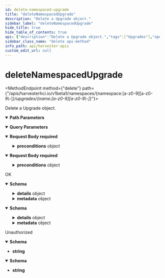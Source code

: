 ```yaml
---
id: delete-namespaced-upgrade
title: "deleteNamespacedUpgrade"
description: "Delete a Upgrade object."
sidebar_label: "deleteNamespacedUpgrade"
hide_title: true
hide_table_of_contents: true
api: {"description":"Delete a Upgrade object.","tags":["Upgrades"],"operationId":"deleteNamespacedUpgrade","parameters":[{"description":"The duration in seconds before the object should be deleted. Value must be non-negative integer. The value zero indicates delete immediately. If this value is nil, the default grace period for the specified type will be used. Defaults to a per object value if not specified. zero means delete immediately.","name":"gracePeriodSeconds","in":"query","schema":{"type":"integer","uniqueItems":true}},{"description":"Deprecated: please use the PropagationPolicy, this field will be deprecated in 1.7. Should the dependent objects be orphaned. If true/false, the \"orphan\" finalizer will be added to/removed from the object's finalizers list. Either this field or PropagationPolicy may be set, but not both.","name":"orphanDependents","in":"query","schema":{"type":"boolean","uniqueItems":true}},{"description":"Whether and how garbage collection will be performed. Either this field or OrphanDependents may be set, but not both. The default policy is decided by the existing finalizer set in the metadata.finalizers and the resource-specific default policy. Acceptable values are: 'Orphan' - orphan the dependents; 'Background' - allow the garbage collector to delete the dependents in the background; 'Foreground' - a cascading policy that deletes all dependents in the foreground.","name":"propagationPolicy","in":"query","schema":{"type":"string","uniqueItems":true}},{"description":"Name of the resource","name":"name","in":"path","required":true,"schema":{"type":"string","uniqueItems":true}},{"description":"Object name and auth scope, such as for teams and projects","name":"namespace","in":"path","required":true,"schema":{"type":"string","uniqueItems":true}}],"requestBody":{"content":{"application/json":{"schema":{"description":"DeleteOptions may be provided when deleting an API object.","type":"object","required":["kind","apiVersion"],"properties":{"apiVersion":{"description":"APIVersion defines the versioned schema of this representation of an object. Servers should convert recognized schemas to the latest internal value, and may reject unrecognized values. More info: https://git.k8s.io/community/contributors/devel/sig-architecture/api-conventions.md#resources","type":"string"},"dryRun":{"description":"When present, indicates that modifications should not be persisted. An invalid or unrecognized dryRun directive will result in an error response and no further processing of the request. Valid values are: - All: all dry run stages will be processed","type":"array","items":{"type":"string","default":""}},"gracePeriodSeconds":{"description":"The duration in seconds before the object should be deleted. Value must be non-negative integer. The value zero indicates delete immediately. If this value is nil, the default grace period for the specified type will be used. Defaults to a per object value if not specified. zero means delete immediately.","type":"integer","format":"int64"},"kind":{"description":"Kind is a string value representing the REST resource this object represents. Servers may infer this from the endpoint the client submits requests to. Cannot be updated. In CamelCase. More info: https://git.k8s.io/community/contributors/devel/sig-architecture/api-conventions.md#types-kinds","type":"string"},"orphanDependents":{"description":"Deprecated: please use the PropagationPolicy, this field will be deprecated in 1.7. Should the dependent objects be orphaned. If true/false, the \"orphan\" finalizer will be added to/removed from the object's finalizers list. Either this field or PropagationPolicy may be set, but not both.","type":"boolean"},"preconditions":{"description":"Must be fulfilled before a deletion is carried out. If not possible, a 409 Conflict status will be returned.","type":"object","properties":{"resourceVersion":{"description":"Specifies the target ResourceVersion","type":"string"},"uid":{"description":"Specifies the target UID.","type":"string"}}},"propagationPolicy":{"description":"Whether and how garbage collection will be performed. Either this field or OrphanDependents may be set, but not both. The default policy is decided by the existing finalizer set in the metadata.finalizers and the resource-specific default policy. Acceptable values are: 'Orphan' - orphan the dependents; 'Background' - allow the garbage collector to delete the dependents in the background; 'Foreground' - a cascading policy that deletes all dependents in the foreground.","type":"string"}}}},"application/yaml":{"schema":{"description":"DeleteOptions may be provided when deleting an API object.","type":"object","required":["kind","apiVersion"],"properties":{"apiVersion":{"description":"APIVersion defines the versioned schema of this representation of an object. Servers should convert recognized schemas to the latest internal value, and may reject unrecognized values. More info: https://git.k8s.io/community/contributors/devel/sig-architecture/api-conventions.md#resources","type":"string"},"dryRun":{"description":"When present, indicates that modifications should not be persisted. An invalid or unrecognized dryRun directive will result in an error response and no further processing of the request. Valid values are: - All: all dry run stages will be processed","type":"array","items":{"type":"string","default":""}},"gracePeriodSeconds":{"description":"The duration in seconds before the object should be deleted. Value must be non-negative integer. The value zero indicates delete immediately. If this value is nil, the default grace period for the specified type will be used. Defaults to a per object value if not specified. zero means delete immediately.","type":"integer","format":"int64"},"kind":{"description":"Kind is a string value representing the REST resource this object represents. Servers may infer this from the endpoint the client submits requests to. Cannot be updated. In CamelCase. More info: https://git.k8s.io/community/contributors/devel/sig-architecture/api-conventions.md#types-kinds","type":"string"},"orphanDependents":{"description":"Deprecated: please use the PropagationPolicy, this field will be deprecated in 1.7. Should the dependent objects be orphaned. If true/false, the \"orphan\" finalizer will be added to/removed from the object's finalizers list. Either this field or PropagationPolicy may be set, but not both.","type":"boolean"},"preconditions":{"description":"Must be fulfilled before a deletion is carried out. If not possible, a 409 Conflict status will be returned.","type":"object","properties":{"resourceVersion":{"description":"Specifies the target ResourceVersion","type":"string"},"uid":{"description":"Specifies the target UID.","type":"string"}}},"propagationPolicy":{"description":"Whether and how garbage collection will be performed. Either this field or OrphanDependents may be set, but not both. The default policy is decided by the existing finalizer set in the metadata.finalizers and the resource-specific default policy. Acceptable values are: 'Orphan' - orphan the dependents; 'Background' - allow the garbage collector to delete the dependents in the background; 'Foreground' - a cascading policy that deletes all dependents in the foreground.","type":"string"}}}}},"required":true},"responses":{"200":{"description":"OK","content":{"application/json":{"schema":{"description":"Status is a return value for calls that don't return other objects.","type":"object","required":["kind","apiVersion"],"properties":{"apiVersion":{"description":"APIVersion defines the versioned schema of this representation of an object. Servers should convert recognized schemas to the latest internal value, and may reject unrecognized values. More info: https://git.k8s.io/community/contributors/devel/sig-architecture/api-conventions.md#resources","type":"string"},"code":{"description":"Suggested HTTP return code for this status, 0 if not set.","type":"integer","format":"int32"},"details":{"description":"Extended data associated with the reason.  Each reason may define its own extended details. This field is optional and the data returned is not guaranteed to conform to any schema except that defined by the reason type.","type":"object","properties":{"causes":{"description":"The Causes array includes more details associated with the StatusReason failure. Not all StatusReasons may provide detailed causes.","type":"array","items":{"default":{},"description":"StatusCause provides more information about an api.Status failure, including cases when multiple errors are encountered.","type":"object","properties":{"field":{"description":"The field of the resource that has caused this error, as named by its JSON serialization. May include dot and postfix notation for nested attributes. Arrays are zero-indexed.  Fields may appear more than once in an array of causes due to fields having multiple errors. Optional.\n\nExamples:\n  \"name\" - the field \"name\" on the current resource\n  \"items[0].name\" - the field \"name\" on the first array entry in \"items\"","type":"string"},"message":{"description":"A human-readable description of the cause of the error.  This field may be presented as-is to a reader.","type":"string"},"reason":{"description":"A machine-readable description of the cause of the error. If this value is empty there is no information available.","type":"string"}}}},"group":{"description":"The group attribute of the resource associated with the status StatusReason.","type":"string"},"kind":{"description":"The kind attribute of the resource associated with the status StatusReason. On some operations may differ from the requested resource Kind. More info: https://git.k8s.io/community/contributors/devel/sig-architecture/api-conventions.md#types-kinds","type":"string"},"name":{"description":"The name attribute of the resource associated with the status StatusReason (when there is a single name which can be described).","type":"string"},"retryAfterSeconds":{"description":"If specified, the time in seconds before the operation should be retried. Some errors may indicate the client must take an alternate action - for those errors this field may indicate how long to wait before taking the alternate action.","type":"integer","format":"int32"},"uid":{"description":"UID of the resource. (when there is a single resource which can be described). More info: http://kubernetes.io/docs/user-guide/identifiers#uids","type":"string"}}},"kind":{"description":"Kind is a string value representing the REST resource this object represents. Servers may infer this from the endpoint the client submits requests to. Cannot be updated. In CamelCase. More info: https://git.k8s.io/community/contributors/devel/sig-architecture/api-conventions.md#types-kinds","type":"string"},"message":{"description":"A human-readable description of the status of this operation.","type":"string"},"metadata":{"description":"Standard list metadata. More info: https://git.k8s.io/community/contributors/devel/sig-architecture/api-conventions.md#types-kinds","default":{},"type":"object","properties":{"continue":{"description":"continue may be set if the user set a limit on the number of items returned, and indicates that the server has more data available. The value is opaque and may be used to issue another request to the endpoint that served this list to retrieve the next set of available objects. Continuing a consistent list may not be possible if the server configuration has changed or more than a few minutes have passed. The resourceVersion field returned when using this continue value will be identical to the value in the first response, unless you have received this token from an error message.","type":"string"},"remainingItemCount":{"description":"remainingItemCount is the number of subsequent items in the list which are not included in this list response. If the list request contained label or field selectors, then the number of remaining items is unknown and the field will be left unset and omitted during serialization. If the list is complete (either because it is not chunking or because this is the last chunk), then there are no more remaining items and this field will be left unset and omitted during serialization. Servers older than v1.15 do not set this field. The intended use of the remainingItemCount is *estimating* the size of a collection. Clients should not rely on the remainingItemCount to be set or to be exact.","type":"integer","format":"int64"},"resourceVersion":{"description":"String that identifies the server's internal version of this object that can be used by clients to determine when objects have changed. Value must be treated as opaque by clients and passed unmodified back to the server. Populated by the system. Read-only. More info: https://git.k8s.io/community/contributors/devel/sig-architecture/api-conventions.md#concurrency-control-and-consistency","type":"string"},"selfLink":{"description":"Deprecated: selfLink is a legacy read-only field that is no longer populated by the system.","type":"string"}}},"reason":{"description":"A machine-readable description of why this operation is in the \"Failure\" status. If this value is empty there is no information available. A Reason clarifies an HTTP status code but does not override it.","type":"string"},"status":{"description":"Status of the operation. One of: \"Success\" or \"Failure\". More info: https://git.k8s.io/community/contributors/devel/sig-architecture/api-conventions.md#spec-and-status","type":"string"}}}},"application/yaml":{"schema":{"description":"Status is a return value for calls that don't return other objects.","type":"object","required":["kind","apiVersion"],"properties":{"apiVersion":{"description":"APIVersion defines the versioned schema of this representation of an object. Servers should convert recognized schemas to the latest internal value, and may reject unrecognized values. More info: https://git.k8s.io/community/contributors/devel/sig-architecture/api-conventions.md#resources","type":"string"},"code":{"description":"Suggested HTTP return code for this status, 0 if not set.","type":"integer","format":"int32"},"details":{"description":"Extended data associated with the reason.  Each reason may define its own extended details. This field is optional and the data returned is not guaranteed to conform to any schema except that defined by the reason type.","type":"object","properties":{"causes":{"description":"The Causes array includes more details associated with the StatusReason failure. Not all StatusReasons may provide detailed causes.","type":"array","items":{"default":{},"description":"StatusCause provides more information about an api.Status failure, including cases when multiple errors are encountered.","type":"object","properties":{"field":{"description":"The field of the resource that has caused this error, as named by its JSON serialization. May include dot and postfix notation for nested attributes. Arrays are zero-indexed.  Fields may appear more than once in an array of causes due to fields having multiple errors. Optional.\n\nExamples:\n  \"name\" - the field \"name\" on the current resource\n  \"items[0].name\" - the field \"name\" on the first array entry in \"items\"","type":"string"},"message":{"description":"A human-readable description of the cause of the error.  This field may be presented as-is to a reader.","type":"string"},"reason":{"description":"A machine-readable description of the cause of the error. If this value is empty there is no information available.","type":"string"}}}},"group":{"description":"The group attribute of the resource associated with the status StatusReason.","type":"string"},"kind":{"description":"The kind attribute of the resource associated with the status StatusReason. On some operations may differ from the requested resource Kind. More info: https://git.k8s.io/community/contributors/devel/sig-architecture/api-conventions.md#types-kinds","type":"string"},"name":{"description":"The name attribute of the resource associated with the status StatusReason (when there is a single name which can be described).","type":"string"},"retryAfterSeconds":{"description":"If specified, the time in seconds before the operation should be retried. Some errors may indicate the client must take an alternate action - for those errors this field may indicate how long to wait before taking the alternate action.","type":"integer","format":"int32"},"uid":{"description":"UID of the resource. (when there is a single resource which can be described). More info: http://kubernetes.io/docs/user-guide/identifiers#uids","type":"string"}}},"kind":{"description":"Kind is a string value representing the REST resource this object represents. Servers may infer this from the endpoint the client submits requests to. Cannot be updated. In CamelCase. More info: https://git.k8s.io/community/contributors/devel/sig-architecture/api-conventions.md#types-kinds","type":"string"},"message":{"description":"A human-readable description of the status of this operation.","type":"string"},"metadata":{"description":"Standard list metadata. More info: https://git.k8s.io/community/contributors/devel/sig-architecture/api-conventions.md#types-kinds","default":{},"type":"object","properties":{"continue":{"description":"continue may be set if the user set a limit on the number of items returned, and indicates that the server has more data available. The value is opaque and may be used to issue another request to the endpoint that served this list to retrieve the next set of available objects. Continuing a consistent list may not be possible if the server configuration has changed or more than a few minutes have passed. The resourceVersion field returned when using this continue value will be identical to the value in the first response, unless you have received this token from an error message.","type":"string"},"remainingItemCount":{"description":"remainingItemCount is the number of subsequent items in the list which are not included in this list response. If the list request contained label or field selectors, then the number of remaining items is unknown and the field will be left unset and omitted during serialization. If the list is complete (either because it is not chunking or because this is the last chunk), then there are no more remaining items and this field will be left unset and omitted during serialization. Servers older than v1.15 do not set this field. The intended use of the remainingItemCount is *estimating* the size of a collection. Clients should not rely on the remainingItemCount to be set or to be exact.","type":"integer","format":"int64"},"resourceVersion":{"description":"String that identifies the server's internal version of this object that can be used by clients to determine when objects have changed. Value must be treated as opaque by clients and passed unmodified back to the server. Populated by the system. Read-only. More info: https://git.k8s.io/community/contributors/devel/sig-architecture/api-conventions.md#concurrency-control-and-consistency","type":"string"},"selfLink":{"description":"Deprecated: selfLink is a legacy read-only field that is no longer populated by the system.","type":"string"}}},"reason":{"description":"A machine-readable description of why this operation is in the \"Failure\" status. If this value is empty there is no information available. A Reason clarifies an HTTP status code but does not override it.","type":"string"},"status":{"description":"Status of the operation. One of: \"Success\" or \"Failure\". More info: https://git.k8s.io/community/contributors/devel/sig-architecture/api-conventions.md#spec-and-status","type":"string"}}}}}},"401":{"description":"Unauthorized","content":{"application/json":{"schema":{"type":"string"}},"application/yaml":{"schema":{"type":"string"}}}}},"method":"delete","path":"/apis/harvesterhci.io/v1beta1/namespaces/{namespace:[a-z0-9][a-z0-9\\-]*}/upgrades/{name:[a-z0-9][a-z0-9\\-]*}","jsonRequestBodyExample":{"apiVersion":"string","dryRun":["string"],"gracePeriodSeconds":0,"kind":"string","orphanDependents":true,"preconditions":{"resourceVersion":"string","uid":"string"},"propagationPolicy":"string"},"info":{"title":"Harvester APIs","version":"v1beta1"}}
sidebar_class_name: "delete api-method"
info_path: api/harvester-apis
custom_edit_url: null
---
```



<h1 className={"openapi__heading"}>deleteNamespacedUpgrade</h1>

<MethodEndpoint method={"delete"} path={"/apis/harvesterhci.io/v1beta1/namespaces/{namespace:[a-z0-9][a-z0-9\\-]*}/upgrades/{name:[a-z0-9][a-z0-9\\-]*}"}></MethodEndpoint>



Delete a Upgrade object.

<details style={{"marginBottom":"1rem"}} className={"openapi-markdown__details"} data-collapsed={false} open={true}><summary style={{}}><strong>Path Parameters</strong></summary><div><ul><ParamsItem className={"paramsItem"} param={{"description":"Name of the resource","name":"name","in":"path","required":true,"schema":{"type":"string","uniqueItems":true}}}></ParamsItem><ParamsItem className={"paramsItem"} param={{"description":"Object name and auth scope, such as for teams and projects","name":"namespace","in":"path","required":true,"schema":{"type":"string","uniqueItems":true}}}></ParamsItem></ul></div></details><details style={{"marginBottom":"1rem"}} className={"openapi-markdown__details"} data-collapsed={false} open={true}><summary style={{}}><strong>Query Parameters</strong></summary><div><ul><ParamsItem className={"paramsItem"} param={{"description":"The duration in seconds before the object should be deleted. Value must be non-negative integer. The value zero indicates delete immediately. If this value is nil, the default grace period for the specified type will be used. Defaults to a per object value if not specified. zero means delete immediately.","name":"gracePeriodSeconds","in":"query","schema":{"type":"integer","uniqueItems":true}}}></ParamsItem><ParamsItem className={"paramsItem"} param={{"description":"Deprecated: please use the PropagationPolicy, this field will be deprecated in 1.7. Should the dependent objects be orphaned. If true/false, the \"orphan\" finalizer will be added to/removed from the object's finalizers list. Either this field or PropagationPolicy may be set, but not both.","name":"orphanDependents","in":"query","schema":{"type":"boolean","uniqueItems":true}}}></ParamsItem><ParamsItem className={"paramsItem"} param={{"description":"Whether and how garbage collection will be performed. Either this field or OrphanDependents may be set, but not both. The default policy is decided by the existing finalizer set in the metadata.finalizers and the resource-specific default policy. Acceptable values are: 'Orphan' - orphan the dependents; 'Background' - allow the garbage collector to delete the dependents in the background; 'Foreground' - a cascading policy that deletes all dependents in the foreground.","name":"propagationPolicy","in":"query","schema":{"type":"string","uniqueItems":true}}}></ParamsItem></ul></div></details><MimeTabs className={"openapi-tabs__mime"} schemaType={"request"}><TabItem label={"application/json"} value={"application/json"}><details style={{}} className={"openapi-markdown__details"} data-collapsed={false} open={true}><summary style={{"textAlign":"left"}}><strong>Request Body</strong><strong style={{"fontSize":"var(--ifm-code-font-size)","color":"var(--openapi-required)"}}> required</strong></summary><div style={{"textAlign":"left","marginLeft":"1rem"}}></div><ul style={{"marginLeft":"1rem"}}><SchemaItem collapsible={false} name={"apiVersion"} required={true} schemaName={"string"} qualifierMessage={undefined} schema={{"description":"APIVersion defines the versioned schema of this representation of an object. Servers should convert recognized schemas to the latest internal value, and may reject unrecognized values. More info: https://git.k8s.io/community/contributors/devel/sig-architecture/api-conventions.md#resources","type":"string"}}></SchemaItem><SchemaItem collapsible={false} name={"dryRun"} required={false} schemaName={"string[]"} qualifierMessage={undefined} schema={{"description":"When present, indicates that modifications should not be persisted. An invalid or unrecognized dryRun directive will result in an error response and no further processing of the request. Valid values are: - All: all dry run stages will be processed","type":"array","items":{"type":"string","default":""}}}></SchemaItem><SchemaItem collapsible={false} name={"gracePeriodSeconds"} required={false} schemaName={"int64"} qualifierMessage={undefined} schema={{"description":"The duration in seconds before the object should be deleted. Value must be non-negative integer. The value zero indicates delete immediately. If this value is nil, the default grace period for the specified type will be used. Defaults to a per object value if not specified. zero means delete immediately.","type":"integer","format":"int64"}}></SchemaItem><SchemaItem collapsible={false} name={"kind"} required={true} schemaName={"string"} qualifierMessage={undefined} schema={{"description":"Kind is a string value representing the REST resource this object represents. Servers may infer this from the endpoint the client submits requests to. Cannot be updated. In CamelCase. More info: https://git.k8s.io/community/contributors/devel/sig-architecture/api-conventions.md#types-kinds","type":"string"}}></SchemaItem><SchemaItem collapsible={false} name={"orphanDependents"} required={false} schemaName={"boolean"} qualifierMessage={undefined} schema={{"description":"Deprecated: please use the PropagationPolicy, this field will be deprecated in 1.7. Should the dependent objects be orphaned. If true/false, the \"orphan\" finalizer will be added to/removed from the object's finalizers list. Either this field or PropagationPolicy may be set, but not both.","type":"boolean"}}></SchemaItem><SchemaItem collapsible={true} className={"schemaItem"}><details style={{}} className={"openapi-markdown__details"}><summary style={{}}><strong>preconditions</strong><span style={{"opacity":"0.6"}}> object</span></summary><div style={{"marginLeft":"1rem"}}><div style={{"marginTop":".5rem","marginBottom":".5rem"}}>

Must be fulfilled before a deletion is carried out. If not possible, a 409 Conflict status will be returned.

</div><SchemaItem collapsible={false} name={"resourceVersion"} required={false} schemaName={"string"} qualifierMessage={undefined} schema={{"description":"Specifies the target ResourceVersion","type":"string"}}></SchemaItem><SchemaItem collapsible={false} name={"uid"} required={false} schemaName={"string"} qualifierMessage={undefined} schema={{"description":"Specifies the target UID.","type":"string"}}></SchemaItem></div></details></SchemaItem><SchemaItem collapsible={false} name={"propagationPolicy"} required={false} schemaName={"string"} qualifierMessage={undefined} schema={{"description":"Whether and how garbage collection will be performed. Either this field or OrphanDependents may be set, but not both. The default policy is decided by the existing finalizer set in the metadata.finalizers and the resource-specific default policy. Acceptable values are: 'Orphan' - orphan the dependents; 'Background' - allow the garbage collector to delete the dependents in the background; 'Foreground' - a cascading policy that deletes all dependents in the foreground.","type":"string"}}></SchemaItem></ul></details></TabItem><TabItem label={"application/yaml"} value={"application/yaml"}><details style={{}} className={"openapi-markdown__details"} data-collapsed={false} open={true}><summary style={{"textAlign":"left"}}><strong>Request Body</strong><strong style={{"fontSize":"var(--ifm-code-font-size)","color":"var(--openapi-required)"}}> required</strong></summary><div style={{"textAlign":"left","marginLeft":"1rem"}}></div><ul style={{"marginLeft":"1rem"}}><SchemaItem collapsible={false} name={"apiVersion"} required={true} schemaName={"string"} qualifierMessage={undefined} schema={{"description":"APIVersion defines the versioned schema of this representation of an object. Servers should convert recognized schemas to the latest internal value, and may reject unrecognized values. More info: https://git.k8s.io/community/contributors/devel/sig-architecture/api-conventions.md#resources","type":"string"}}></SchemaItem><SchemaItem collapsible={false} name={"dryRun"} required={false} schemaName={"string[]"} qualifierMessage={undefined} schema={{"description":"When present, indicates that modifications should not be persisted. An invalid or unrecognized dryRun directive will result in an error response and no further processing of the request. Valid values are: - All: all dry run stages will be processed","type":"array","items":{"type":"string","default":""}}}></SchemaItem><SchemaItem collapsible={false} name={"gracePeriodSeconds"} required={false} schemaName={"int64"} qualifierMessage={undefined} schema={{"description":"The duration in seconds before the object should be deleted. Value must be non-negative integer. The value zero indicates delete immediately. If this value is nil, the default grace period for the specified type will be used. Defaults to a per object value if not specified. zero means delete immediately.","type":"integer","format":"int64"}}></SchemaItem><SchemaItem collapsible={false} name={"kind"} required={true} schemaName={"string"} qualifierMessage={undefined} schema={{"description":"Kind is a string value representing the REST resource this object represents. Servers may infer this from the endpoint the client submits requests to. Cannot be updated. In CamelCase. More info: https://git.k8s.io/community/contributors/devel/sig-architecture/api-conventions.md#types-kinds","type":"string"}}></SchemaItem><SchemaItem collapsible={false} name={"orphanDependents"} required={false} schemaName={"boolean"} qualifierMessage={undefined} schema={{"description":"Deprecated: please use the PropagationPolicy, this field will be deprecated in 1.7. Should the dependent objects be orphaned. If true/false, the \"orphan\" finalizer will be added to/removed from the object's finalizers list. Either this field or PropagationPolicy may be set, but not both.","type":"boolean"}}></SchemaItem><SchemaItem collapsible={true} className={"schemaItem"}><details style={{}} className={"openapi-markdown__details"}><summary style={{}}><strong>preconditions</strong><span style={{"opacity":"0.6"}}> object</span></summary><div style={{"marginLeft":"1rem"}}><div style={{"marginTop":".5rem","marginBottom":".5rem"}}>

Must be fulfilled before a deletion is carried out. If not possible, a 409 Conflict status will be returned.

</div><SchemaItem collapsible={false} name={"resourceVersion"} required={false} schemaName={"string"} qualifierMessage={undefined} schema={{"description":"Specifies the target ResourceVersion","type":"string"}}></SchemaItem><SchemaItem collapsible={false} name={"uid"} required={false} schemaName={"string"} qualifierMessage={undefined} schema={{"description":"Specifies the target UID.","type":"string"}}></SchemaItem></div></details></SchemaItem><SchemaItem collapsible={false} name={"propagationPolicy"} required={false} schemaName={"string"} qualifierMessage={undefined} schema={{"description":"Whether and how garbage collection will be performed. Either this field or OrphanDependents may be set, but not both. The default policy is decided by the existing finalizer set in the metadata.finalizers and the resource-specific default policy. Acceptable values are: 'Orphan' - orphan the dependents; 'Background' - allow the garbage collector to delete the dependents in the background; 'Foreground' - a cascading policy that deletes all dependents in the foreground.","type":"string"}}></SchemaItem></ul></details></TabItem></MimeTabs><div><div><ApiTabs><TabItem label={"200"} value={"200"}><div>

OK

</div><div><MimeTabs className={"openapi-tabs__mime"} schemaType={"response"}><TabItem label={"application/json"} value={"application/json"}><SchemaTabs className={"openapi-tabs__schema"}><TabItem label={"Schema"} value={"Schema"}><details style={{}} className={"openapi-markdown__details"} data-collapsed={false} open={true}><summary style={{"textAlign":"left"}}><strong>Schema</strong></summary><div style={{"textAlign":"left","marginLeft":"1rem"}}></div><ul style={{"marginLeft":"1rem"}}><SchemaItem collapsible={false} name={"apiVersion"} required={true} schemaName={"string"} qualifierMessage={undefined} schema={{"description":"APIVersion defines the versioned schema of this representation of an object. Servers should convert recognized schemas to the latest internal value, and may reject unrecognized values. More info: https://git.k8s.io/community/contributors/devel/sig-architecture/api-conventions.md#resources","type":"string"}}></SchemaItem><SchemaItem collapsible={false} name={"code"} required={false} schemaName={"int32"} qualifierMessage={undefined} schema={{"description":"Suggested HTTP return code for this status, 0 if not set.","type":"integer","format":"int32"}}></SchemaItem><SchemaItem collapsible={true} className={"schemaItem"}><details style={{}} className={"openapi-markdown__details"}><summary style={{}}><strong>details</strong><span style={{"opacity":"0.6"}}> object</span></summary><div style={{"marginLeft":"1rem"}}><div style={{"marginTop":".5rem","marginBottom":".5rem"}}>

Extended data associated with the reason.  Each reason may define its own extended details. This field is optional and the data returned is not guaranteed to conform to any schema except that defined by the reason type.

</div><SchemaItem collapsible={true} className={"schemaItem"}><details style={{}} className={"openapi-markdown__details"}><summary style={{}}><strong>causes</strong><span style={{"opacity":"0.6"}}> object[]</span></summary><div style={{"marginLeft":"1rem"}}><div style={{"marginTop":".5rem","marginBottom":".5rem"}}>

The Causes array includes more details associated with the StatusReason failure. Not all StatusReasons may provide detailed causes.

</div><li><div style={{"fontSize":"var(--ifm-code-font-size)","opacity":"0.6","marginLeft":"-.5rem","paddingBottom":".5rem"}}>Array [</div></li><SchemaItem collapsible={false} name={"field"} required={false} schemaName={"string"} qualifierMessage={undefined} schema={{"description":"The field of the resource that has caused this error, as named by its JSON serialization. May include dot and postfix notation for nested attributes. Arrays are zero-indexed.  Fields may appear more than once in an array of causes due to fields having multiple errors. Optional.\n\nExamples:\n  \"name\" - the field \"name\" on the current resource\n  \"items[0].name\" - the field \"name\" on the first array entry in \"items\"","type":"string"}}></SchemaItem><SchemaItem collapsible={false} name={"message"} required={false} schemaName={"string"} qualifierMessage={undefined} schema={{"description":"A human-readable description of the cause of the error.  This field may be presented as-is to a reader.","type":"string"}}></SchemaItem><SchemaItem collapsible={false} name={"reason"} required={false} schemaName={"string"} qualifierMessage={undefined} schema={{"description":"A machine-readable description of the cause of the error. If this value is empty there is no information available.","type":"string"}}></SchemaItem><li><div style={{"fontSize":"var(--ifm-code-font-size)","opacity":"0.6","marginLeft":"-.5rem"}}>]</div></li></div></details></SchemaItem><SchemaItem collapsible={false} name={"group"} required={false} schemaName={"string"} qualifierMessage={undefined} schema={{"description":"The group attribute of the resource associated with the status StatusReason.","type":"string"}}></SchemaItem><SchemaItem collapsible={false} name={"kind"} required={false} schemaName={"string"} qualifierMessage={undefined} schema={{"description":"The kind attribute of the resource associated with the status StatusReason. On some operations may differ from the requested resource Kind. More info: https://git.k8s.io/community/contributors/devel/sig-architecture/api-conventions.md#types-kinds","type":"string"}}></SchemaItem><SchemaItem collapsible={false} name={"name"} required={false} schemaName={"string"} qualifierMessage={undefined} schema={{"description":"The name attribute of the resource associated with the status StatusReason (when there is a single name which can be described).","type":"string"}}></SchemaItem><SchemaItem collapsible={false} name={"retryAfterSeconds"} required={false} schemaName={"int32"} qualifierMessage={undefined} schema={{"description":"If specified, the time in seconds before the operation should be retried. Some errors may indicate the client must take an alternate action - for those errors this field may indicate how long to wait before taking the alternate action.","type":"integer","format":"int32"}}></SchemaItem><SchemaItem collapsible={false} name={"uid"} required={false} schemaName={"string"} qualifierMessage={undefined} schema={{"description":"UID of the resource. (when there is a single resource which can be described). More info: http://kubernetes.io/docs/user-guide/identifiers#uids","type":"string"}}></SchemaItem></div></details></SchemaItem><SchemaItem collapsible={false} name={"kind"} required={true} schemaName={"string"} qualifierMessage={undefined} schema={{"description":"Kind is a string value representing the REST resource this object represents. Servers may infer this from the endpoint the client submits requests to. Cannot be updated. In CamelCase. More info: https://git.k8s.io/community/contributors/devel/sig-architecture/api-conventions.md#types-kinds","type":"string"}}></SchemaItem><SchemaItem collapsible={false} name={"message"} required={false} schemaName={"string"} qualifierMessage={undefined} schema={{"description":"A human-readable description of the status of this operation.","type":"string"}}></SchemaItem><SchemaItem collapsible={true} className={"schemaItem"}><details style={{}} className={"openapi-markdown__details"}><summary style={{}}><strong>metadata</strong><span style={{"opacity":"0.6"}}> object</span></summary><div style={{"marginLeft":"1rem"}}><div style={{"marginTop":".5rem","marginBottom":".5rem"}}>

Standard list metadata. More info: https://git.k8s.io/community/contributors/devel/sig-architecture/api-conventions.md#types-kinds

</div><SchemaItem collapsible={false} name={"continue"} required={false} schemaName={"string"} qualifierMessage={undefined} schema={{"description":"continue may be set if the user set a limit on the number of items returned, and indicates that the server has more data available. The value is opaque and may be used to issue another request to the endpoint that served this list to retrieve the next set of available objects. Continuing a consistent list may not be possible if the server configuration has changed or more than a few minutes have passed. The resourceVersion field returned when using this continue value will be identical to the value in the first response, unless you have received this token from an error message.","type":"string"}}></SchemaItem><SchemaItem collapsible={false} name={"remainingItemCount"} required={false} schemaName={"int64"} qualifierMessage={undefined} schema={{"description":"remainingItemCount is the number of subsequent items in the list which are not included in this list response. If the list request contained label or field selectors, then the number of remaining items is unknown and the field will be left unset and omitted during serialization. If the list is complete (either because it is not chunking or because this is the last chunk), then there are no more remaining items and this field will be left unset and omitted during serialization. Servers older than v1.15 do not set this field. The intended use of the remainingItemCount is *estimating* the size of a collection. Clients should not rely on the remainingItemCount to be set or to be exact.","type":"integer","format":"int64"}}></SchemaItem><SchemaItem collapsible={false} name={"resourceVersion"} required={false} schemaName={"string"} qualifierMessage={undefined} schema={{"description":"String that identifies the server's internal version of this object that can be used by clients to determine when objects have changed. Value must be treated as opaque by clients and passed unmodified back to the server. Populated by the system. Read-only. More info: https://git.k8s.io/community/contributors/devel/sig-architecture/api-conventions.md#concurrency-control-and-consistency","type":"string"}}></SchemaItem><SchemaItem collapsible={false} name={"selfLink"} required={false} schemaName={"string"} qualifierMessage={undefined} schema={{"description":"Deprecated: selfLink is a legacy read-only field that is no longer populated by the system.","type":"string"}}></SchemaItem></div></details></SchemaItem><SchemaItem collapsible={false} name={"reason"} required={false} schemaName={"string"} qualifierMessage={undefined} schema={{"description":"A machine-readable description of why this operation is in the \"Failure\" status. If this value is empty there is no information available. A Reason clarifies an HTTP status code but does not override it.","type":"string"}}></SchemaItem><SchemaItem collapsible={false} name={"status"} required={false} schemaName={"string"} qualifierMessage={undefined} schema={{"description":"Status of the operation. One of: \"Success\" or \"Failure\". More info: https://git.k8s.io/community/contributors/devel/sig-architecture/api-conventions.md#spec-and-status","type":"string"}}></SchemaItem></ul></details></TabItem><TabItem label={"Example (from schema)"} value={"Example (from schema)"}><ResponseSamples responseExample={"{\n  \"apiVersion\": \"string\",\n  \"code\": 0,\n  \"details\": {\n    \"causes\": [\n      {\n        \"field\": \"string\",\n        \"message\": \"string\",\n        \"reason\": \"string\"\n      }\n    ],\n    \"group\": \"string\",\n    \"kind\": \"string\",\n    \"name\": \"string\",\n    \"retryAfterSeconds\": 0,\n    \"uid\": \"string\"\n  },\n  \"kind\": \"string\",\n  \"message\": \"string\",\n  \"metadata\": {\n    \"continue\": \"string\",\n    \"remainingItemCount\": 0,\n    \"resourceVersion\": \"string\",\n    \"selfLink\": \"string\"\n  },\n  \"reason\": \"string\",\n  \"status\": \"string\"\n}"} language={"json"}></ResponseSamples></TabItem></SchemaTabs></TabItem><TabItem label={"application/yaml"} value={"application/yaml"}><SchemaTabs className={"openapi-tabs__schema"}><TabItem label={"Schema"} value={"Schema"}><details style={{}} className={"openapi-markdown__details"} data-collapsed={false} open={true}><summary style={{"textAlign":"left"}}><strong>Schema</strong></summary><div style={{"textAlign":"left","marginLeft":"1rem"}}></div><ul style={{"marginLeft":"1rem"}}><SchemaItem collapsible={false} name={"apiVersion"} required={true} schemaName={"string"} qualifierMessage={undefined} schema={{"description":"APIVersion defines the versioned schema of this representation of an object. Servers should convert recognized schemas to the latest internal value, and may reject unrecognized values. More info: https://git.k8s.io/community/contributors/devel/sig-architecture/api-conventions.md#resources","type":"string"}}></SchemaItem><SchemaItem collapsible={false} name={"code"} required={false} schemaName={"int32"} qualifierMessage={undefined} schema={{"description":"Suggested HTTP return code for this status, 0 if not set.","type":"integer","format":"int32"}}></SchemaItem><SchemaItem collapsible={true} className={"schemaItem"}><details style={{}} className={"openapi-markdown__details"}><summary style={{}}><strong>details</strong><span style={{"opacity":"0.6"}}> object</span></summary><div style={{"marginLeft":"1rem"}}><div style={{"marginTop":".5rem","marginBottom":".5rem"}}>

Extended data associated with the reason.  Each reason may define its own extended details. This field is optional and the data returned is not guaranteed to conform to any schema except that defined by the reason type.

</div><SchemaItem collapsible={true} className={"schemaItem"}><details style={{}} className={"openapi-markdown__details"}><summary style={{}}><strong>causes</strong><span style={{"opacity":"0.6"}}> object[]</span></summary><div style={{"marginLeft":"1rem"}}><div style={{"marginTop":".5rem","marginBottom":".5rem"}}>

The Causes array includes more details associated with the StatusReason failure. Not all StatusReasons may provide detailed causes.

</div><li><div style={{"fontSize":"var(--ifm-code-font-size)","opacity":"0.6","marginLeft":"-.5rem","paddingBottom":".5rem"}}>Array [</div></li><SchemaItem collapsible={false} name={"field"} required={false} schemaName={"string"} qualifierMessage={undefined} schema={{"description":"The field of the resource that has caused this error, as named by its JSON serialization. May include dot and postfix notation for nested attributes. Arrays are zero-indexed.  Fields may appear more than once in an array of causes due to fields having multiple errors. Optional.\n\nExamples:\n  \"name\" - the field \"name\" on the current resource\n  \"items[0].name\" - the field \"name\" on the first array entry in \"items\"","type":"string"}}></SchemaItem><SchemaItem collapsible={false} name={"message"} required={false} schemaName={"string"} qualifierMessage={undefined} schema={{"description":"A human-readable description of the cause of the error.  This field may be presented as-is to a reader.","type":"string"}}></SchemaItem><SchemaItem collapsible={false} name={"reason"} required={false} schemaName={"string"} qualifierMessage={undefined} schema={{"description":"A machine-readable description of the cause of the error. If this value is empty there is no information available.","type":"string"}}></SchemaItem><li><div style={{"fontSize":"var(--ifm-code-font-size)","opacity":"0.6","marginLeft":"-.5rem"}}>]</div></li></div></details></SchemaItem><SchemaItem collapsible={false} name={"group"} required={false} schemaName={"string"} qualifierMessage={undefined} schema={{"description":"The group attribute of the resource associated with the status StatusReason.","type":"string"}}></SchemaItem><SchemaItem collapsible={false} name={"kind"} required={false} schemaName={"string"} qualifierMessage={undefined} schema={{"description":"The kind attribute of the resource associated with the status StatusReason. On some operations may differ from the requested resource Kind. More info: https://git.k8s.io/community/contributors/devel/sig-architecture/api-conventions.md#types-kinds","type":"string"}}></SchemaItem><SchemaItem collapsible={false} name={"name"} required={false} schemaName={"string"} qualifierMessage={undefined} schema={{"description":"The name attribute of the resource associated with the status StatusReason (when there is a single name which can be described).","type":"string"}}></SchemaItem><SchemaItem collapsible={false} name={"retryAfterSeconds"} required={false} schemaName={"int32"} qualifierMessage={undefined} schema={{"description":"If specified, the time in seconds before the operation should be retried. Some errors may indicate the client must take an alternate action - for those errors this field may indicate how long to wait before taking the alternate action.","type":"integer","format":"int32"}}></SchemaItem><SchemaItem collapsible={false} name={"uid"} required={false} schemaName={"string"} qualifierMessage={undefined} schema={{"description":"UID of the resource. (when there is a single resource which can be described). More info: http://kubernetes.io/docs/user-guide/identifiers#uids","type":"string"}}></SchemaItem></div></details></SchemaItem><SchemaItem collapsible={false} name={"kind"} required={true} schemaName={"string"} qualifierMessage={undefined} schema={{"description":"Kind is a string value representing the REST resource this object represents. Servers may infer this from the endpoint the client submits requests to. Cannot be updated. In CamelCase. More info: https://git.k8s.io/community/contributors/devel/sig-architecture/api-conventions.md#types-kinds","type":"string"}}></SchemaItem><SchemaItem collapsible={false} name={"message"} required={false} schemaName={"string"} qualifierMessage={undefined} schema={{"description":"A human-readable description of the status of this operation.","type":"string"}}></SchemaItem><SchemaItem collapsible={true} className={"schemaItem"}><details style={{}} className={"openapi-markdown__details"}><summary style={{}}><strong>metadata</strong><span style={{"opacity":"0.6"}}> object</span></summary><div style={{"marginLeft":"1rem"}}><div style={{"marginTop":".5rem","marginBottom":".5rem"}}>

Standard list metadata. More info: https://git.k8s.io/community/contributors/devel/sig-architecture/api-conventions.md#types-kinds

</div><SchemaItem collapsible={false} name={"continue"} required={false} schemaName={"string"} qualifierMessage={undefined} schema={{"description":"continue may be set if the user set a limit on the number of items returned, and indicates that the server has more data available. The value is opaque and may be used to issue another request to the endpoint that served this list to retrieve the next set of available objects. Continuing a consistent list may not be possible if the server configuration has changed or more than a few minutes have passed. The resourceVersion field returned when using this continue value will be identical to the value in the first response, unless you have received this token from an error message.","type":"string"}}></SchemaItem><SchemaItem collapsible={false} name={"remainingItemCount"} required={false} schemaName={"int64"} qualifierMessage={undefined} schema={{"description":"remainingItemCount is the number of subsequent items in the list which are not included in this list response. If the list request contained label or field selectors, then the number of remaining items is unknown and the field will be left unset and omitted during serialization. If the list is complete (either because it is not chunking or because this is the last chunk), then there are no more remaining items and this field will be left unset and omitted during serialization. Servers older than v1.15 do not set this field. The intended use of the remainingItemCount is *estimating* the size of a collection. Clients should not rely on the remainingItemCount to be set or to be exact.","type":"integer","format":"int64"}}></SchemaItem><SchemaItem collapsible={false} name={"resourceVersion"} required={false} schemaName={"string"} qualifierMessage={undefined} schema={{"description":"String that identifies the server's internal version of this object that can be used by clients to determine when objects have changed. Value must be treated as opaque by clients and passed unmodified back to the server. Populated by the system. Read-only. More info: https://git.k8s.io/community/contributors/devel/sig-architecture/api-conventions.md#concurrency-control-and-consistency","type":"string"}}></SchemaItem><SchemaItem collapsible={false} name={"selfLink"} required={false} schemaName={"string"} qualifierMessage={undefined} schema={{"description":"Deprecated: selfLink is a legacy read-only field that is no longer populated by the system.","type":"string"}}></SchemaItem></div></details></SchemaItem><SchemaItem collapsible={false} name={"reason"} required={false} schemaName={"string"} qualifierMessage={undefined} schema={{"description":"A machine-readable description of why this operation is in the \"Failure\" status. If this value is empty there is no information available. A Reason clarifies an HTTP status code but does not override it.","type":"string"}}></SchemaItem><SchemaItem collapsible={false} name={"status"} required={false} schemaName={"string"} qualifierMessage={undefined} schema={{"description":"Status of the operation. One of: \"Success\" or \"Failure\". More info: https://git.k8s.io/community/contributors/devel/sig-architecture/api-conventions.md#spec-and-status","type":"string"}}></SchemaItem></ul></details></TabItem><TabItem label={"Example (from schema)"} value={"Example (from schema)"}><ResponseSamples responseExample={"{\n  \"apiVersion\": \"string\",\n  \"code\": 0,\n  \"details\": {\n    \"causes\": [\n      {\n        \"field\": \"string\",\n        \"message\": \"string\",\n        \"reason\": \"string\"\n      }\n    ],\n    \"group\": \"string\",\n    \"kind\": \"string\",\n    \"name\": \"string\",\n    \"retryAfterSeconds\": 0,\n    \"uid\": \"string\"\n  },\n  \"kind\": \"string\",\n  \"message\": \"string\",\n  \"metadata\": {\n    \"continue\": \"string\",\n    \"remainingItemCount\": 0,\n    \"resourceVersion\": \"string\",\n    \"selfLink\": \"string\"\n  },\n  \"reason\": \"string\",\n  \"status\": \"string\"\n}"} language={"json"}></ResponseSamples></TabItem></SchemaTabs></TabItem></MimeTabs></div></TabItem><TabItem label={"401"} value={"401"}><div>

Unauthorized

</div><div><MimeTabs className={"openapi-tabs__mime"} schemaType={"response"}><TabItem label={"application/json"} value={"application/json"}><SchemaTabs className={"openapi-tabs__schema"}><TabItem label={"Schema"} value={"Schema"}><details style={{}} className={"openapi-markdown__details"} data-collapsed={false} open={true}><summary style={{"textAlign":"left"}}><strong>Schema</strong></summary><div style={{"textAlign":"left","marginLeft":"1rem"}}></div><ul style={{"marginLeft":"1rem"}}><li><div><strong>string</strong></div></li></ul></details></TabItem></SchemaTabs></TabItem><TabItem label={"application/yaml"} value={"application/yaml"}><SchemaTabs className={"openapi-tabs__schema"}><TabItem label={"Schema"} value={"Schema"}><details style={{}} className={"openapi-markdown__details"} data-collapsed={false} open={true}><summary style={{"textAlign":"left"}}><strong>Schema</strong></summary><div style={{"textAlign":"left","marginLeft":"1rem"}}></div><ul style={{"marginLeft":"1rem"}}><li><div><strong>string</strong></div></li></ul></details></TabItem></SchemaTabs></TabItem></MimeTabs></div></TabItem></ApiTabs></div></div>
      